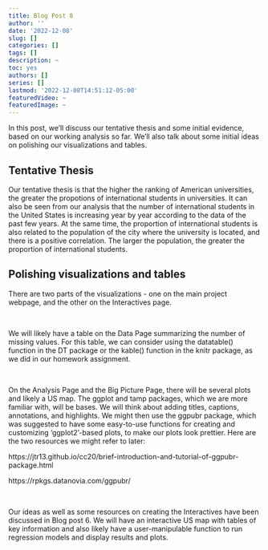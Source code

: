 ```yaml
---
title: Blog Post 8
author: ''
date: '2022-12-08'
slug: []
categories: []
tags: []
description: ~
toc: yes
authors: []
series: []
lastmod: '2022-12-08T14:51:12-05:00'
featuredVideo: ~
featuredImage: ~
---
```


In this post, we'll discuss our tentative thesis and some initial evidence, based on our working analysis so far. We'll also talk about some initial ideas on polishing our visualizations and tables.


## Tentative Thesis

Our tentative thesis is that the higher the ranking of American universities, the greater the propotions of international students in universities. It can also be seen from our analysis that the number of international students in the United States is increasing year by year according to the data of the past few years. At the same time, the proportion of international students is also related to the population of the city where the university is located, and there is a positive correlation. The larger the population, the greater the proportion of international students.



## Polishing visualizations and tables

There are two parts of the visualizations - one on the main project webpage, and the other on the Interactives page.  

<br/>

We will likely have a table on the Data Page summarizing the number of missing values. For this table, we can consider using the datatable() function in the DT package or the kable() function in the knitr package, as we did in our homework assignment.   

<br/>

On the Analysis Page and the Big Picture Page, there will be several plots and likely a US map. The ggplot and tamp packages, which we are more familiar with, will be bases. We will think about adding titles, captions, annotations, and highlights. We might then use the ggpubr package, which was suggested to have some easy-to-use functions for creating and customizing ‘ggplot2'-based plots, to make our plots look prettier. Here are the two resources we might refer to later:  

https://jtr13.github.io/cc20/brief-introduction-and-tutorial-of-ggpubr-package.html  

https://rpkgs.datanovia.com/ggpubr/  

<br/>

Our ideas as well as some resources on creating the Interactives have been discussed in Blog post 6. We will have an interactive US map with tables of key information and also likely have a user-manipulable function to run regression models and display results and plots. 




